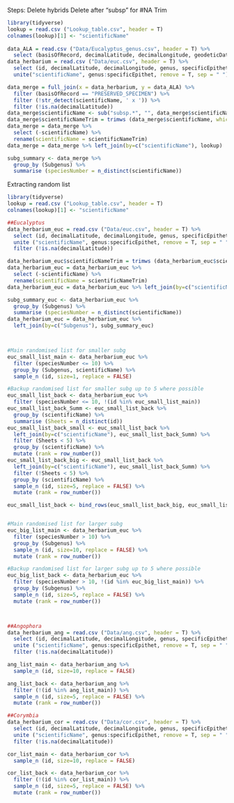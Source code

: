 Steps:
Delete hybrids 
Delete after "subsp" for #NA
Trim

```{r}
library(tidyverse)
lookup = read.csv ("Lookup_table.csv", header = T)
colnames(lookup)[1] <- "scientificName"
  
data_ALA = read.csv ("Data/Eucalyptus_genus.csv", header = T) %>% 
  select (basisOfRecord, decimalLatitude, decimalLongitude, geodeticDatum, scientificName)
data_herbarium = read.csv ("Data/euc.csv", header = T) %>% 
  select (id, decimalLatitude, decimalLongitude, genus, specificEpithet) %>% 
  unite("scientificName", genus:specificEpithet, remove = T, sep = " ")

data_merge = full_join(x = data_herbarium, y = data_ALA) %>% 
  filter (basisOfRecord == "PRESERVED_SPECIMEN") %>%
  filter (!str_detect(scientificName, ' x ')) %>% 
  filter (!is.na(decimalLatitude))
data_merge$scientificName <- sub("subsp.*", "", data_merge$scientificName)
data_merge$scientificNameTrim = trimws (data_merge$scientificName, which = c("both"))
data_merge = data_merge %>% 
  select (-scientificName) %>% 
  rename(scientificName = scientificNameTrim)
data_merge = data_merge %>% left_join(by=c("scientificName"), lookup) 

subg_summary <- data_merge %>% 
  group_by (Subgenus) %>% 
  summarise (speciesNumber = n_distinct(scientificName))
```

Extracting random list
```{r}
library(tidyverse)
lookup = read.csv ("Lookup_table.csv", header = T)
colnames(lookup)[1] <- "scientificName"

##Eucalyptus
data_herbarium_euc = read.csv ("Data/euc.csv", header = T) %>% 
  select (id, decimalLatitude, decimalLongitude, genus, specificEpithet) %>% 
  unite ("scientificName", genus:specificEpithet, remove = T, sep = " ") %>% 
  filter (!is.na(decimalLatitude))

data_herbarium_euc$scientificNameTrim = trimws (data_herbarium_euc$scientificName, which = c("both"))
data_herbarium_euc = data_herbarium_euc %>% 
  select (-scientificName) %>% 
  rename(scientificName = scientificNameTrim)
data_herbarium_euc = data_herbarium_euc %>% left_join(by=c("scientificName"), lookup) 

subg_summary_euc <- data_herbarium_euc %>% 
  group_by (Subgenus) %>% 
  summarise (speciesNumber = n_distinct(scientificName))
data_herbarium_euc = data_herbarium_euc %>% 
  left_join(by=c("Subgenus"), subg_summary_euc)



#Main randomised list for smaller subg        
euc_small_list_main <- data_herbarium_euc %>% 
  filter (speciesNumber <= 10) %>% 
  group_by (Subgenus, scientificName) %>% 
  sample_n (id, size=1, replace = FALSE)

#Backup randomised list for smaller subg up to 5 where possible
euc_small_list_back <- data_herbarium_euc %>% 
  filter (speciesNumber <= 10, !(id %in% euc_small_list_main))
euc_small_list_back_Summ <- euc_small_list_back %>% 
  group_by (scientificName) %>% 
  summarise (Sheets = n_distinct(id))
euc_small_list_back_small <- euc_small_list_back %>% 
  left_join(by=c("scientificName"), euc_small_list_back_Summ) %>%  
  filter (Sheets < 5) %>% 
  group_by (scientificName) %>% 
  mutate (rank = row_number())
euc_small_list_back_big <- euc_small_list_back %>% 
  left_join(by=c("scientificName"), euc_small_list_back_Summ) %>%  
  filter (!Sheets < 5) %>% 
  group_by (scientificName) %>% 
  sample_n (id, size=5, replace = FALSE) %>% 
  mutate (rank = row_number()) 

euc_small_list_back <- bind_rows(euc_small_list_back_big, euc_small_list_back_small)


#Main randomised list for larger subg        
euc_big_list_main <- data_herbarium_euc %>% 
  filter (speciesNumber > 10) %>% 
  group_by (Subgenus) %>% 
  sample_n (id, size=10, replace = FALSE) %>% 
  mutate (rank = row_number()) 

#Backup randomised list for larger subg up to 5 where possible
euc_big_list_back <- data_herbarium_euc %>% 
  filter (speciesNumber > 10, !(id %in% euc_big_list_main)) %>% 
  group_by (Subgenus) %>% 
  sample_n (id, size=5, replace = FALSE) %>% 
  mutate (rank = row_number()) 



##Angophora
data_herbarium_ang = read.csv ("Data/ang.csv", header = T) %>% 
  select (id, decimalLatitude, decimalLongitude, genus, specificEpithet) %>% 
  unite ("scientificName", genus:specificEpithet, remove = T, sep = " ")%>% 
  filter (!is.na(decimalLatitude))

ang_list_main <- data_herbarium_ang %>% 
  sample_n (id, size=10, replace = FALSE)

ang_list_back <- data_herbarium_ang %>% 
  filter (!(id %in% ang_list_main)) %>% 
  sample_n (id, size=5, replace = FALSE) %>% 
  mutate (rank = row_number()) 

##Corymbia
data_herbarium_cor = read.csv ("Data/cor.csv", header = T) %>% 
  select (id, decimalLatitude, decimalLongitude, genus, specificEpithet) %>% 
  unite ("scientificName", genus:specificEpithet, remove = T, sep = " ")%>% 
  filter (!is.na(decimalLatitude))

cor_list_main <- data_herbarium_cor %>% 
  sample_n (id, size=10, replace = FALSE)

cor_list_back <- data_herbarium_cor %>% 
  filter (!(id %in% cor_list_main)) %>% 
  sample_n (id, size=5, replace = FALSE) %>% 
  mutate (rank = row_number()) 

```

